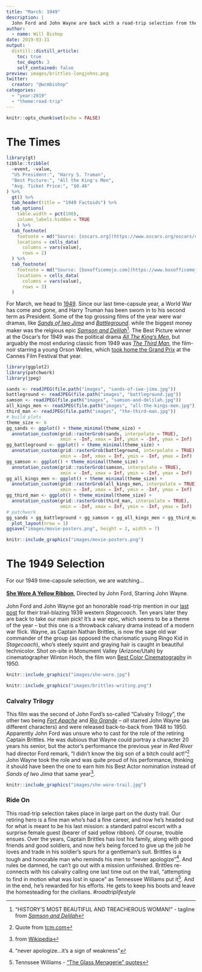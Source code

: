 ```yaml
---
title: "March: 1949"
description: |
  John Ford and John Wayne are back with a road-trip selection from their Calvalry Trilogy.
author:
  - name: Will Bishop
date: 2019-03-31
output:
  distill::distill_article:
    toc: true
    toc_depth: 3
    self_contained: false
preview: images/brittles-longjohns.png
twitter:
  creator: "@wcmbishop"
categories:
  - "year:2019"
  - "theme:road-trip"
---
```


```r
knitr::opts_chunk$set(echo = FALSE)
```

# The Times

```r
library(gt)
tibble::tribble(
  ~event, ~value,
  "US President:", "Harry S. Truman",
  "Best Picture:", "All the King's Men",
  "Avg. Ticket Price:", "$0.46"
) %>% 
  gt() %>%
  tab_header(title = "1949 Factoids") %>% 
  tab_options(
    table.width = pct(100),
    column_labels.hidden = TRUE
    ) %>% 
  tab_footnote(
    footnote = md("Source: [oscars.org](https://www.oscars.org/oscars/ceremonies/1950)"),
    locations = cells_data(
      columns = vars(value),
      rows = 2)
  ) %>% 
  tab_footnote(
    footnote = md("Source: [boxofficemojo.com](https://www.boxofficemojo.com/about/adjuster.htm)"),
    locations = cells_data(
      columns = vars(value),
      rows = 3)
  )
```

For March, we head to [1949](https://www.imdb.com/search/title?year=1949&title_type=feature). Since our last time-capsule year, a World War has come and gone, and Harry Truman has been sworn in to his second term as President. Some of the top grossing films of the year were war dramas, like [*Sands of Iwo Jima*](https://www.imdb.com/title/tt0041841) and [*Battleground*](https://www.imdb.com/title/tt0041163). while the biggest money maker was the relgious epic [*Samson and Delilah*](https://www.imdb.com/title/tt0041838)^["HISTORY'S MOST BEAUTIFUL AND TREACHEROUS WOMAN!" - tagline from [*Samson and Delilah*](https://www.imdb.com/title/tt0041838)]. The Best Picture winner at the Oscar's for 1949 was the political drama [*All The King's Men*](https://www.imdb.com/title/tt0041113), but arguably the most enduring classic from 1949 was [*The Third Man*](https://www.imdb.com/title/tt0041959), the film-noir starring a young Orson Welles, which [took home the Grand Prix](https://en.wikipedia.org/wiki/1949_Cannes_Film_Festival) at the Cannes Film Festival that year.

```r
library(ggplot2)
library(patchwork)
library(jpeg)

sands <- readJPEG(file.path("images", "sands-of-iwo-jima.jpg"))
battleground <- readJPEG(file.path("images", "battleground.jpg"))
samson <- readJPEG(file.path("images", "samson-and-delilah.jpg"))
all_kings_men <- readJPEG(file.path("images", "all-the-kings-men.jpg"))
third_man <- readJPEG(file.path("images", "the-third-man.jpg"))
# build plots
theme_size <- 6
gg_sands <- ggplot() + theme_minimal(theme_size) +
  annotation_custom(grid::rasterGrob(sands, interpolate = TRUE),
                    xmin = -Inf, xmax = Inf, ymin = -Inf, ymax = Inf)
gg_battleground <- ggplot() + theme_minimal(theme_size) +
  annotation_custom(grid::rasterGrob(battleground, interpolate = TRUE),
                    xmin = -Inf, xmax = Inf, ymin = -Inf, ymax = Inf)
gg_samson <- ggplot() + theme_minimal(theme_size) +
  annotation_custom(grid::rasterGrob(samson, interpolate = TRUE),
                    xmin = -Inf, xmax = Inf, ymin = -Inf, ymax = Inf)
gg_all_kings_men <- ggplot() + theme_minimal(theme_size) +
  annotation_custom(grid::rasterGrob(all_kings_men, interpolate = TRUE),
                    xmin = -Inf, xmax = Inf, ymin = -Inf, ymax = Inf)
gg_third_man <- ggplot() + theme_minimal(theme_size) +
  annotation_custom(grid::rasterGrob(third_man, interpolate = TRUE),
                    xmin = -Inf, xmax = Inf, ymin = -Inf, ymax = Inf)
# patchwork
gg_sands + gg_battleground + gg_samson + gg_all_kings_men + gg_third_man + 
  plot_layout(nrow = 1)
ggsave("images/movie-posters.png", height = 2, width = 7)
```

```r
knitr::include_graphics("images/movie-posters.png")
```


# The 1949 Selection

For our 1949 time-capsule selection, we are watching...<br><br>
[**She Wore A Yellow Ribbon**](https://www.imdb.com/title/tt0041866),
Directed by John Ford, Starring John Wayne.<br><br>
John Ford and John Wayne got an honorable road-trip mention in our [last post](https://wcmbishop.github.io/time-travel-movie-club/posts/2019-02-22-february-1939/) for their trail-blazing 1939 western *Stagecoach*. Ten years later they are back to take our main pick! It's a war epic, which seems to be a theme of the year -- but this one is a throwback calvary drama instead of a modern war flick. Wayne, as Captain Nathan Brittles, is now the sage old war commander of the group (as opposed the charismatic young Ringo Kid in *Stagecoach*), who's steely squint and graying hair is caught in beautiful technicolor. Shot on-site in Monument Valley (Arizone/Utah) by cinematographer Winton Hoch, the film won [Best Color Cinematography](https://www.oscars.org/oscars/ceremonies/1950) in 1950.

<aside>
```r
knitr::include_graphics("images/she-wore.jpg")
```
</aside>

```r
knitr::include_graphics("images/brittles-writing.png")
```

### Calvalry Trilogy 

This film was the second of John Ford's so-called "Calvalry Trilogy", the other two being [*Fort Apache*](https://www.imdb.com/title/tt0040369/) and [*Rio Grande*](https://www.imdb.com/title/tt0042895/) -- *all* starred John Wayne (as different characters) and were released back-to-back from 1948 to 1950. Apparently John Ford was unsure who to cast for the role of the retiring Captain Brittles. He was dubious that Wayne could portray a character 20 years his senior, but the actor's performance the previous year in *Red River* had director Ford remark, "I didn't know the big son of a bitch could act!"^[Quote from [tcm.com](http://www.tcm.com/this-month/article/12472%7C0/Red-River.html)] John Wayne took the role and was quite proud of his performance, thinking it should have been the one to earn him his Best Actor nomination instead of *Sands of Iwo Jima* that same year^[from [Wikipedia](https://en.wikipedia.org/wiki/She_Wore_a_Yellow_Ribbon)].


```r
knitr::include_graphics("images/she-wore-trail.jpg")
```

### Ride On

This road-trip selection takes place in large part on the dusty trail. Our retiring hero is a fine man who's had a fine career, and now he's headed out for what is meant to be his last mission: a standard patrol escort with a surprise female guest (bearer of said yellow ribbon). Of course, trouble ensues. Over the years, Captain Brittles has lost his family, along with good friends and good soldiers, and now he's being forced to give up the job he loves and trade in his soldier's spurs for a gentleman's suit. Brittles is a tough and honorable man who reminds his men to "never apologize"^["never apologize...it's a sign of weakness"]. And rules be damned, he can't go out with a mission unfinished. Brittles re-connects with his calvalry calling one last time out on the trail, "attempting to find in motion what was lost in space" as Tennessee Williams put it^[Tennssee Williams - ["The Glass Menagerie" quotes](https://www.sparknotes.com/lit/menagerie/quotes/page/5/)]. And in the end, he's rewarded for his efforts. He gets to keep his boots and leave the homesteading for the civilians. *#roadtriplifestyle*


